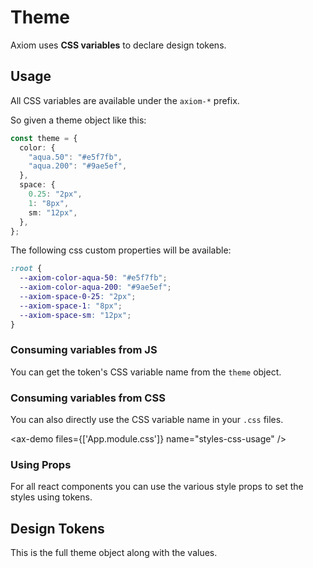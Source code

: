 # Theme

Axiom uses **CSS variables** to declare design tokens.

## Usage

All CSS variables are available under the `axiom-*` prefix.

So given a theme object like this:

```ts
const theme = {
  color: {
    "aqua.50": "#e5f7fb",
    "aqua.200": "#9ae5ef",
  },
  space: {
    0.25: "2px",
    1: "8px",
    sm: "12px",
  },
};
```

The following css custom properties will be available:

```css
:root {
  --axiom-color-aqua-50: "#e5f7fb";
  --axiom-color-aqua-200: "#9ae5ef";
  --axiom-space-0-25: "2px";
  --axiom-space-1: "8px";
  --axiom-space-sm: "12px";
}
```

### Consuming variables from JS

You can get the token's CSS variable name from the `theme` object.

<ax-demo name="styles-js-usage" />

### Consuming variables from CSS

You can also directly use the CSS variable name in your `.css` files.

<ax-demo files={['App.module.css']} name="styles-css-usage" />

### Using Props

For all react components you can use the various style props to set the styles using tokens.

<ax-demo name="styles-prop-usage" />

## Design Tokens

This is the full theme object along with the values.

<ax-code file="packages/react/src/styles/tokens.ts" />
